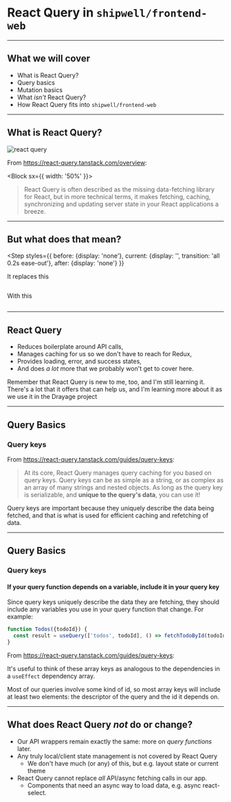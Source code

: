 # React Query in `shipwell/frontend-web`

---

## What we will cover

<StepTransition>

- What is React Query?
- Query basics
- Mutation basics
- What _isn't_ React Query?
- How React Query fits into `shipwell/frontend-web`

</StepTransition>

---

## What is React Query?

![react query](./assets/react-query.svg)

From <https://react-query.tanstack.com/overview>:

<Block sx={{
  width: '50%'
}}>

> React Query is often described as the missing data-fetching library for React, but in more technical terms, it makes fetching, caching, synchronizing and updating server state in your React applications a breeze.

</Block>

---

## But what does that mean?

<Step styles={{
  before: {display: 'none'},
  current: {display: '', transition: 'all 0.2s ease-out'},
  after: {display: 'none'}
}}
>

<Block>

It replaces this

```js file=./before.js

```

</Block>

<Block>

With this

```js file=./after.js

```

</Block>

</Step>

---

## React Query

<StepTransition>

- Reduces boilerplate around API calls,
- Manages caching for us so we don't have to reach for Redux,
- Provides loading, error, and success states,
- And does _a lot_ more that we probably won't get to cover here.

</StepTransition>

<Note>

Remember that React Query is new to me, too, and I'm still learning it.
There's a lot that it offers that can help us, and I'm learning more about it as we use it in the Drayage project

</Note>

---

## Query Basics

### Query keys

<StepTransition>

<Block>

From <https://react-query.tanstack.com/guides/query-keys>:

> At its core, React Query manages query caching for you based on query keys. Query keys can be as simple as a string, or as complex as an array of many strings and nested objects. As long as the query key is serializable, and **unique to the query's data**, you can use it!

</Block>

Query keys are important because they uniquely describe the data being fetched, and that is what is used for efficient caching and refetching of data.

</StepTransition>

---

## Query Basics

### Query keys

#### If your query function depends on a variable, include it in your query key

Since query keys uniquely describe the data they are fetching, they should include any variables you use in your query function that change. For example:

```js
function Todos({todoId}) {
  const result = useQuery(['todos', todoId], () => fetchTodoById(todoId));
}
```

From <https://react-query.tanstack.com/guides/query-keys>:

It's useful to think of these array keys as analogous to the dependencies in a `useEffect` dependency array.

<Note>

Most of our queries involve some kind of id, so most array keys will include at least two elements: the descriptor of the query and the id it depends on.

</Note>

---

## What does React Query _not_ do or change?

<StepTransition>

<StepTransition>

- Our API wrappers remain exactly the same: more on _query functions_ later.
- Any truly local/client state management is not covered by React Query
  - We don't have much (or any) of this, but e.g. layout state or current theme
- React Query cannot replace _all_ API/async fetching calls in our app.
  - Components that need an async way to load data, e.g. async react-select.

</StepTransition>

<StepTransition>

```js file=./react-select-example.js

```

</StepTransition>

</StepTransition>
